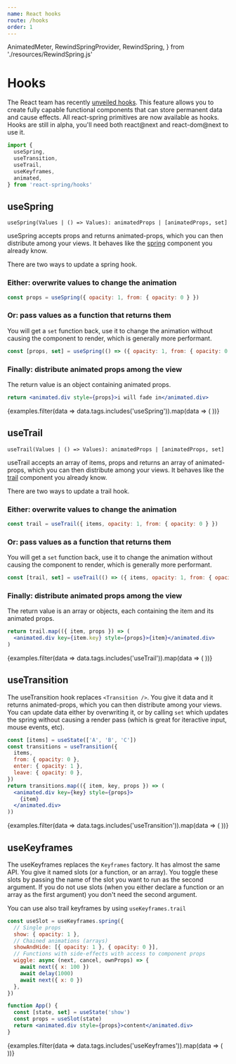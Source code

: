 ```yaml
---
name: React hooks
route: /hooks
order: 1
---
```


  AnimatedMeter,
  RewindSpringProvider,
  RewindSpring,
} from './resources/RewindSpring.js'

# Hooks

The React team has recently [unveiled hooks](https://conf.reactjs.org/). This feature allows you to create fully capable functional components that can store permanent data and cause effects. All react-spring primitives are now available as hooks. Hooks are still in alpha, you'll need both react@next and react-dom@next to use it.

```jsx
import {
  useSpring,
  useTransition,
  useTrail,
  useKeyframes,
  animated,
} from 'react-spring/hooks'
```

## useSpring

 `useSpring(Values | () => Values): animatedProps | [animatedProps, set]`

<p>
 useSpring accepts props and returns animated-props, which you can then distribute among your views. It behaves like the <a href="/spring">spring</a> component you already know.
</p>

<p>
  <span className="highlight">There are two ways to update a spring hook.</span>
</p>

### Either: overwrite values to change the animation

```jsx
const props = useSpring({ opacity: 1, from: { opacity: 0 } })
```

### Or: pass values as a function that returns them

You will get a `set` function back, use it to change the animation without causing the component to render, which is generally more performant.

```jsx
const [props, set] = useSpring(() => ({ opacity: 1, from: { opacity: 0 } }))
```

### Finally: distribute animated props among the view

The return value is an object containing animated props. 

```jsx
return <animated.div style={props}>i will fade in</animated.div>
```

<DemoGrid padding={0}>
  {examples.filter(data => data.tags.includes('useSpring')).map(data => (
    <Demo
      key={data.name}
      {...data}
      import={import('../examples/demos/' + data.name)}
    />
  ))}
</DemoGrid>

## useTrail

 `useTrail(Values | () => Values): animatedProps | [animatedProps, set]`

<p>
 useTrail accepts an array of items, props and returns an array of animated-props, which you can then distribute among your views. It behaves like the <a href="/trail">trail</a> component you already know.
</p>

<p>
  <span className="highlight">There are two ways to update a trail hook.</span>
</p>

### Either: overwrite values to change the animation

```jsx
const trail = useTrail({ items, opacity: 1, from: { opacity: 0 } })
```

### Or: pass values as a function that returns them

You will get a `set` function back, use it to change the animation without causing the component to render, which is generally more performant.

```jsx
const [trail, set] = useTrail(() => ({ items, opacity: 1, from: { opacity: 0 } }))
```

### Finally: distribute animated props among the view

The return value is an array or objects, each containing the item and its animated props. 

```jsx
return trail.map(({ item, props }) => (
  <animated.div key={item.key} style={props}>{item}</animated.div>
)
```

<DemoGrid padding={0}>
  {examples.filter(data => data.tags.includes('useTrail')).map(data => (
    <Demo
      key={data.name}
      {...data}
      import={import('../examples/demos/' + data.name)}
    />
  ))}
</DemoGrid>

## useTransition

The useTransition hook replaces `<Transition />`. You give it data and it returns animated-props, which you can then distribute among your views. You can update data either by overwriting it, or by calling `set` which updates the spring without causing a render pass (which is great for iteractive input, mouse events, etc).

```jsx
const [items] = useState(['A', 'B', 'C'])
const transitions = useTransition({
  items,
  from: { opacity: 0 },
  enter: { opacity: 1 },
  leave: { opacity: 0 },
})
return transitions.map(({ item, key, props }) => (
  <animated.div key={key} style={props}>
    {item}
  </animated.div>
))
```

<DemoGrid padding={0}>
  {examples.filter(data => data.tags.includes('useTransition')).map(data => (
    <Demo
      key={data.name}
      {...data}
      import={import('../examples/demos/' + data.name)}
    />
  ))}
</DemoGrid>

## useKeyframes

The useKeyframes replaces the `Keyframes` factory. It has almost the same API. You give it named slots (or a function, or an array). You toggle these slots by passing the name of the slot you want to run as the second argument. If you do not use slots (when you either declare a function or an array as the first argument) you don't need the second argument.

You can use also trail keyframes by using `useKeyframes.trail`

```jsx
const useSlot = useKeyframes.spring({
  // Single props
  show: { opacity: 1 },
  // Chained animations (arrays)
  showAndHide: [{ opacity: 1 }, { opacity: 0 }],
  // Functions with side-effects with access to component props
  wiggle: async (next, cancel, ownProps) => {
    await next({ x: 100 })
    await delay(1000)
    await next({ x: 0 })
  },
})

function App() {
  const [state, set] = useState('show')
  const props = useSlot(state)
  return <animated.div style={props}>content</animated.div>
}
```

<DemoGrid padding={0}>
  {examples.filter(data => data.tags.includes('useKeyframes')).map(data => (
    <Demo
      key={data.name}
      {...data}
      import={import('../examples/demos/' + data.name)}
    />
  ))}
</DemoGrid>
